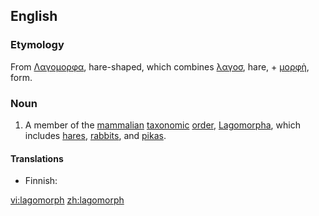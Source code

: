 ==English==

===Etymology===
From {{etyl|el}} [[Λαγομορφα]], hare-shaped, which combines [[λαγοσ]], hare, + [[μορφὴ]], form.

===Noun===
{{en-noun}}

# A member of the [[mammal]]ian [[taxonomic]] [[order]], [[Lagomorpha]], which includes [[hare]]s, [[rabbit]]s, and [[pika]]s.

====Translations====
{{top}}
* Finnish: {{t-|fi|jäniseläin}}
{{mid}}
{{bottom}}

[[vi:lagomorph]]
[[zh:lagomorph]]
